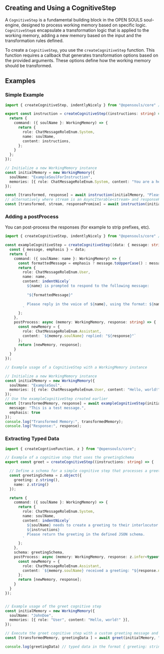 Creating and Using a CognitiveStep
-----------------------------------

A `CognitiveStep` is a fundamental building block in the OPEN SOULS soul-engine, designed to process working memory based on specific logic. `CognitiveStep`s encapsulate a transformation logic that is applied to the working memory, adding a new memory based on the input and the transformation rules defined.

To create a `CognitiveStep`, you use the `createCognitiveStep` function. This function requires a callback that generates transformation options based on the provided arguments. These options define how the working memory should be transformed.

## Examples

### Simple Example

```ts
import { createCognitiveStep, indentlyNicely } from "@opensouls/core" // also rexported from @opensouls/engine

export const instruction = createCognitiveStep((instructions: string) => {
  return {
    command: ({ soulName }: WorkingMemory) => {
      return {
        role: ChatMessageRoleEnum.System,
        name: soulName,
        content: instructions,
      };
    }
  };
});

// Initialize a new WorkingMemory instance
const initialMemory = new WorkingMemory({
  soulName: "ExampleSoulForInstruction",
  memories: [{ role: ChatMessageRoleEnum.System, content: "You are a helpful assistant." }]
});

const [transformed, response] = await instruction(initialMemory, "Please say hello");
// alternatively where stream is an AsyncIterable<stream> and responsePromise is a promise that will resolve to the value of the cognitive step
const [transformed, stream, responsePromise] = await instruction(initialMemory, "Please say hello", { stream: true })]
```


### Adding a postProcess

You can post-process the responses (for example to strip prefixes, etc).

```ts
import { createCognitiveStep, indentlyNicely } from "@opensouls/core" // also rexported from @opensouls/engine

const exampleCognitiveStep = createCognitiveStep((data: { message: string; emphasis: boolean }) => {
  const { message, emphasis } = data;
  return {
    command: ({ soulName: name }: WorkingMemory) => {
      const formattedMessage = emphasis ? message.toUpperCase() : message;
      return {
        role: ChatMessageRoleEnum.User,
        name: name,
        content: indentNicely`
          ${name} is prompted to respond to the following message:
          
          "${formattedMessage}"
          
          Please reply in the voice of ${name}, using the format: ${name} replied: "..."
        `
      };
    },
    postProcess: async (memory: WorkingMemory, response: string) => {
      const newMemory = {
        role: ChatMessageRoleEnum.Assistant,
        content: `${memory.soulName} replied: "${response}"`
      };
      return [newMemory, response];
    }
  }
});

// Example usage of a CognitiveStep with a WorkingMemory instance

// Initialize a new WorkingMemory instance
const initialMemory = new WorkingMemory({
  soulName: "ExampleSoul",
  memories: [{ role: ChatMessageRoleEnum.User, content: "Hello, world!" }]
});
// Use the exampleCognitiveStep created earlier
const [transformedMemory, response] = await exampleCognitiveStep(initialMemory, {
  message: "This is a test message.",
  emphasis: true
});
console.log("Transformed Memory:", transformedMemory);
console.log("Response:", response);

```

### Extracting Typed Data


```ts
import { createCogntiveFunction, z } from "@opensouls/core";

// Example of a cognitive step that uses the greetingSchema
export const greet = createCognitiveStep((instructions: string) => {

  // Define a schema for a simple cognitive step that processes a greeting
  const greetingSchema = z.object({
    greeting: z.string(),
    name: z.string()
  });

  return {
    command: ({ soulName }: WorkingMemory) => {
      return {
        role: ChatMessageRoleEnum.System,
        name: soulName,
        content: indentNicely`
          ${soulName} needs to create a greeting to their interlocutor.
          ${instructions}
          Please return the greeting in the defined JSON schema.
        `
      };
    },
    schema: greetingSchema,
    postProcess: async (memory: WorkingMemory, response: z.infer<typeof greetingSchema>) => {
      const newMemory = {
        role: ChatMessageRoleEnum.Assistant,
        content: `${memory.soulName} received a greeting: "${response.name}" "${response.greeting}`
      };
      return [newMemory, response];
    }
  }
});


// Example usage of the greet cognitive step
const initialMemory = new WorkingMemory({
  soulName: "JohnDoe",
  memories: [{ role: "User", content: "Hello, world!" }],
});

// Execute the greet cognitive step with a custom greeting message and name
const [transformedMemory, greetingData ] = await greet(initialMemory, "Make sure to be pleasant")

console.log(greetingData) // typed data in the format { greeting: string, name: string }

```
